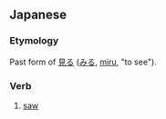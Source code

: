 ==Japanese==

===Etymology===
Past form of [[見る]] ([[みる]], [[miru]], "to see").

===Verb===
{{ja-verb form|h|rom=mita}}

# {{ja-def|見た}} [[saw]]
#: {{ja-usex|彼はかわいい女の子を'''見た'''。|かれ は かわい.い おんな の こ を '''みた'''。|He '''saw''' a pretty girl.}}